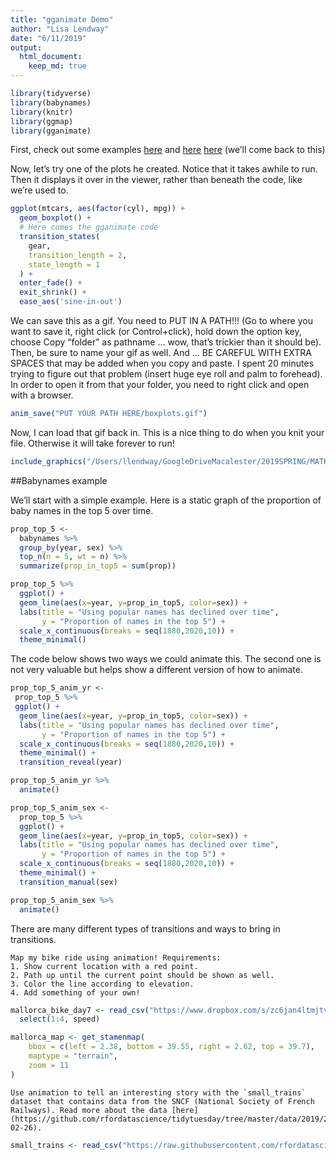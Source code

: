 ```yaml
---
title: "gganimate Demo"
author: "Lisa Lendway"
date: "6/11/2019"
output: 
  html_document:
    keep_md: true
---
```


```r
library(tidyverse)
library(babynames)
library(knitr)
library(ggmap)
library(gganimate)
```

First, check out some examples [here](https://github.com/thomasp85/gganimate) and [here](https://github.com/thomasp85/gganimate/wiki)
[here](https://github.com/ropenscilabs/learngganimate) (we'll come back to this)

Now, let's try one of the plots he created. Notice that it takes awhile to run. Then it displays it over in the viewer, rather than beneath the code, like we're used to. 

```r
ggplot(mtcars, aes(factor(cyl), mpg)) + 
  geom_boxplot() + 
  # Here comes the gganimate code
  transition_states(
    gear,
    transition_length = 2,
    state_length = 1
  ) +
  enter_fade() + 
  exit_shrink() +
  ease_aes('sine-in-out')
```

We can save this as a gif. You need to PUT IN A PATH!!! (Go to where you want to save it, right click (or Control+click), hold down the option key, choose Copy "folder" as pathname ... wow, that's trickier than it should be). Then, be sure to name your gif as well. And ... BE CAREFUL WITH EXTRA SPACES that may be added when you copy and paste. I spent 20 minutes trying to figure out that problem (insert huge eye roll and palm to forehead). In order to open it from that your folder, you need to right click and open with a browser.

```r
anim_save("PUT YOUR PATH HERE/boxplots.gif")
```


Now, I can load that gif back in. This is a nice thing to do when you knit your file. Otherwise it will take forever to run!

```r
include_graphics("/Users/llendway/GoogleDriveMacalester/2019SPRING/MATH112/notes_r_code/Images/boxplots.gif")
```


##Babynames example

We'll start with a simple example. Here is a static graph of the proportion of baby names in the top 5 over time.

```r
prop_top_5 <- 
  babynames %>% 
  group_by(year, sex) %>% 
  top_n(n = 5, wt = n) %>% 
  summarize(prop_in_top5 = sum(prop))

prop_top_5 %>% 
  ggplot() +
  geom_line(aes(x=year, y=prop_in_top5, color=sex)) +
  labs(title = "Using popular names has declined over time",
       y = "Proportion of names in the top 5") +
  scale_x_continuous(breaks = seq(1880,2020,10)) +
  theme_minimal()
```


The code below shows two ways we could animate this. The second one is not very valuable but helps show a different version of how to animate.

```r
prop_top_5_anim_yr <- 
 prop_top_5 %>% 
 ggplot() +
  geom_line(aes(x=year, y=prop_in_top5, color=sex)) +
  labs(title = "Using popular names has declined over time",
       y = "Proportion of names in the top 5") +
  scale_x_continuous(breaks = seq(1880,2020,10)) +
  theme_minimal() +
  transition_reveal(year)

prop_top_5_anim_yr %>% 
  animate()
```

```r
prop_top_5_anim_sex <-
  prop_top_5 %>% 
  ggplot() +
  geom_line(aes(x=year, y=prop_in_top5, color=sex)) +
  labs(title = "Using popular names has declined over time",
       y = "Proportion of names in the top 5") +
  scale_x_continuous(breaks = seq(1880,2020,10)) +
  theme_minimal() +
  transition_manual(sex)

prop_top_5_anim_sex %>% 
  animate()
```


There are many different types of transitions and ways to bring in transitions. 

```exercise
Map my bike ride using animation! Requirements:
1. Show current location with a red point. 
2. Path up until the current point should be shown as well.
3. Color the line according to elevation.
4. Add something of your own!
```

```r
mallorca_bike_day7 <- read_csv("https://www.dropbox.com/s/zc6jan4ltmjtvy0/mallorca_bike_day7.csv?dl=1") %>% 
  select(1:4, speed)
```

```r
mallorca_map <- get_stamenmap(
    bbox = c(left = 2.38, bottom = 39.55, right = 2.62, top = 39.7), 
    maptype = "terrain",
    zoom = 11
)
```

```exercise
Use animation to tell an interesting story with the `small_trains` dataset that contains data from the SNCF (National Society of French Railways). Read more about the data [here](https://github.com/rfordatascience/tidytuesday/tree/master/data/2019/2019-02-26).
```

```r
small_trains <- read_csv("https://raw.githubusercontent.com/rfordatascience/tidytuesday/master/data/2019/2019-02-26/small_trains.csv") 
```
